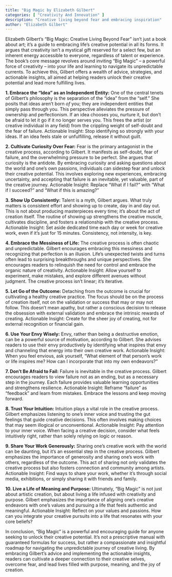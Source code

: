```yaml
---
title: "Big Magic by Elizabeth Gilbert"
categories: [ "Creativity And Innovation" ]
description: "Creative living beyond fear and embracing inspiration"
author: "Elizabeth Gilbert"
---
```

Elizabeth Gilbert's "Big Magic: Creative Living Beyond Fear" isn't just a book about art; it's a guide to embracing life's creative potential in all its forms.  It argues that creativity isn't a mystical gift reserved for a select few, but an inherent energy accessible to everyone, regardless of talent or experience.  The book's core message revolves around inviting "Big Magic" – a powerful force of creativity – into your life and learning to navigate its unpredictable currents.  To achieve this, Gilbert offers a wealth of advice, strategies, and actionable insights, all aimed at helping readers unlock their creative potential and lead more fulfilling lives.

**1.  Embrace the "Idea" as an Independent Entity:**  One of the central tenets of Gilbert's philosophy is the separation of the "idea" from the "self."  She posits that ideas aren't born *of* you; they are independent entities that simply pass through you.  This perspective alleviates the pressure of ownership and perfectionism.  If an idea chooses you, nurture it, but don't be afraid to let it go if it no longer serves you.  This frees the artist (or creative individual in any field) from the crippling weight of self-doubt and the fear of failure.  Actionable Insight:  Stop identifying so strongly with your ideas. If an idea feels stale or unfulfilling, release it without guilt.

**2.  Cultivate Curiosity Over Fear:** Fear is the primary antagonist in the creative process, according to Gilbert.  It manifests as self-doubt, fear of failure, and the overwhelming pressure to be perfect.  She argues that curiosity is the antidote.  By embracing curiosity and asking questions about the world and one's own passions, individuals can sidestep fear and unlock their creative potential. This involves exploring new experiences, embracing uncertainty, and accepting that failure is an inevitable, yet valuable, part of the creative journey.  Actionable Insight:  Replace "What if I fail?" with "What if I succeed?" and "What if this is amazing?"

**3.  Show Up Consistently:**  Talent is a myth, Gilbert argues.  What truly matters is consistent effort and showing up to create, day in and day out. This is not about producing masterpieces every time; it's about the act of creation itself.  The routine of showing up strengthens the creative muscle, cultivates discipline, and fosters a relationship with the creative process. Actionable Insight:  Set aside dedicated time each day or week for creative work, even if it’s just for 15 minutes.  Consistency, not intensity, is key.

**4.  Embrace the Messiness of Life:**  The creative process is often chaotic and unpredictable.  Gilbert encourages embracing this messiness and recognizing that perfection is an illusion.  Life's unexpected twists and turns often lead to surprising breakthroughs and unique perspectives.  She encourages readers to relinquish the need for control and embrace the organic nature of creativity.  Actionable Insight:  Allow yourself to experiment, make mistakes, and explore different avenues without judgment.  The creative process isn't linear; it's iterative.

**5.  Let Go of the Outcome:**  Detaching from the outcome is crucial for cultivating a healthy creative practice.  The focus should be on the process of creation itself, not on the validation or success that may or may not follow.  This doesn't mean apathy, but rather a conscious decision to release the obsession with external validation and embrace the intrinsic rewards of creating.  Actionable Insight: Create for the sheer joy of creating, not for external recognition or financial gain.

**6.  Use Your Envy Wisely:**  Envy, rather than being a destructive emotion, can be a powerful source of motivation, according to Gilbert.  She advises readers to use their envy productively by identifying what inspires that envy and channeling that energy into their own creative work.  Actionable Insight:  When you feel envious, ask yourself, "What element of that person's work or life inspires me? How can I incorporate that into my own endeavors?"

**7.  Don't Be Afraid to Fail:**  Failure is inevitable in the creative process.  Gilbert encourages readers to view failure not as an ending, but as a necessary step in the journey.  Each failure provides valuable learning opportunities and strengthens resilience.  Actionable Insight:  Reframe "failure" as "feedback" and learn from mistakes.  Embrace the lessons and keep moving forward.

**8.  Trust Your Intuition:**  Intuition plays a vital role in the creative process.  Gilbert emphasizes listening to one's inner voice and trusting the gut feelings that guide creative decisions.  This often involves making choices that may seem illogical or unconventional.  Actionable Insight:  Pay attention to your inner voice.  When facing a creative decision, consider what feels intuitively right, rather than solely relying on logic or reason.

**9.  Share Your Work Generously:**  Sharing one's creative work with the world can be daunting, but it's an essential step in the creative process.  Gilbert emphasizes the importance of generosity and sharing one's work with others, regardless of the outcome. This act of sharing not only validates the creative process but also fosters connection and community among artists. Actionable Insight:  Find ways to share your work, whether it’s through social media, exhibitions, or simply sharing it with friends and family.

**10.  Live a Life of Meaning and Purpose:**  Ultimately, "Big Magic" is not just about artistic creation, but about living a life infused with creativity and purpose.  Gilbert emphasizes the importance of aligning one's creative endeavors with one's values and pursuing a life that feels authentic and meaningful. Actionable Insight:  Reflect on your values and passions. How can you integrate your creative pursuits into a life that resonates with your core beliefs?


In conclusion, "Big Magic" is a powerful and encouraging guide for anyone seeking to unlock their creative potential.  It's not a prescriptive manual with guaranteed formulas for success, but rather a compassionate and insightful roadmap for navigating the unpredictable journey of creative living. By embracing Gilbert's advice and implementing the actionable insights, readers can cultivate a deeper connection to their creative selves, overcome fear, and lead lives filled with purpose, meaning, and the joy of creation.

